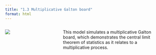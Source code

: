 ```yaml
---
title: "1.3 Multiplicative Galton board"
format: html
---
```


:::: {.columns}
::: {.column width=35%}
[![](1.3-galtonBoard-Multiplicative.png)](1.3-galtonBoard-Multiplicative.nlogox)
:::

::: {.column width=65%}
This model simulates a multiplicative Galton board, which demonstrates the central limit theorem of statistics as it relates to a multiplicative process.
:::
::::
